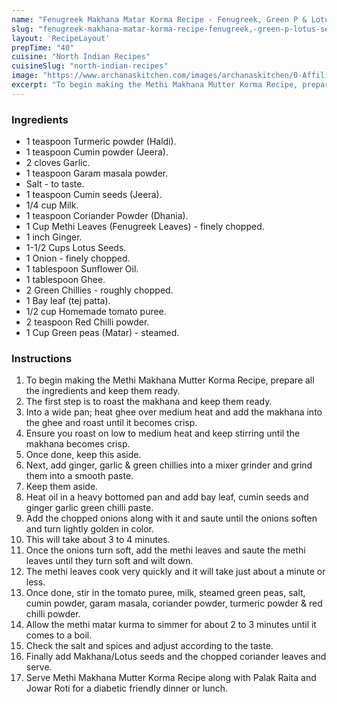 ---
name: "Fenugreek Makhana Matar Korma Recipe - Fenugreek, Green P & Lotus Seeds Curry"
slug: "fenugreek-makhana-matar-korma-recipe-fenugreek,-green-p-lotus-seeds-curry"
layout: 'RecipeLayout'
prepTime: "40"
cuisine: "North Indian Recipes"
cuisineSlug: "north-indian-recipes"
image: "https://www.archanaskitchen.com/images/archanaskitchen/0-Affiliate-Articles/Methi_Makhana_Mutter_Korma.jpg"
excerpt: "To begin making the Methi Makhana Mutter Korma Recipe, prepare all the ingredients and keep them ready"
---

### Ingredients

- 1 teaspoon Turmeric powder (Haldi).
- 1 teaspoon Cumin powder (Jeera).
- 2 cloves Garlic.
- 1 teaspoon Garam masala powder.
- Salt - to taste.
- 1 teaspoon Cumin seeds (Jeera).
- 1/4 cup Milk.
- 1 teaspoon Coriander Powder (Dhania).
- 1 Cup Methi Leaves (Fenugreek Leaves) - finely chopped.
- 1 inch Ginger.
- 1-1/2 Cups Lotus Seeds.
- 1 Onion - finely chopped.
- 1 tablespoon Sunflower Oil.
- 1 tablespoon Ghee.
- 2 Green Chillies - roughly chopped.
- 1 Bay leaf (tej patta).
- 1/2 cup Homemade tomato puree.
- 2 teaspoon Red Chilli powder.
- 1 Cup Green peas (Matar) - steamed.

### Instructions

1. To begin making the Methi Makhana Mutter Korma Recipe, prepare all the ingredients and keep them ready.
1. The first step is to roast the makhana and keep them ready.
1. Into a wide pan; heat ghee over medium heat and add the makhana into the ghee and roast until it becomes crisp.
1. Ensure you roast on low to medium heat and keep stirring until the makhana becomes crisp.
1. Once done, keep this aside.
1. Next, add ginger, garlic & green chillies into a mixer grinder and grind them into a smooth paste.
1. Keep them aside.
1. Heat oil in a heavy bottomed pan and add bay leaf, cumin seeds and ginger garlic green chilli paste.
1. Add the chopped onions along with it and saute until the onions soften and turn lightly golden in color.
1. This will take about 3 to 4 minutes.
1. Once the onions turn soft, add the methi leaves and saute the methi leaves until they turn soft and wilt down.
1. The methi leaves cook very quickly and it will take just about a minute or less.
1. Once done, stir in the tomato puree, milk, steamed green peas, salt, cumin powder, garam masala, coriander powder, turmeric powder & red chilli powder.
1. Allow the methi matar kurma to simmer for about 2 to 3 minutes until it comes to a boil.
1. Check the salt and spices and adjust according to the taste.
1. Finally add Makhana/Lotus seeds and the chopped coriander leaves and serve.
1. Serve Methi Makhana Mutter Korma Recipe along with Palak Raita and Jowar Roti for a diabetic friendly dinner or lunch.
